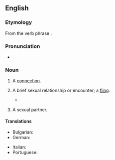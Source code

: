 {{also|hook up}}
==English==

===Etymology===
From the verb phrase {{m|en|hook up}}.

===Pronunciation===
* {{audio|en|En-au-hookup.ogg|Audio (AU)}}

===Noun===
{{en-noun}}

# {{lb|en|sometimes|attributive}} A [[connection]].
#: {{ux|en|The plumber came to fix the sewer '''hookup'''.}}
#: {{ux|en|I need to buy some '''hookup''' wire.}}
# {{lb|en|slang}} A brief sexual relationship or encounter; a [[fling]].
#: {{syn|en|fling}}
#* {{quote-web
|en
|date=2013-03-10
|author=Jenna Wortham
|title=How Grindr Is Changing the Way We Connect
|work=New York Times
|url=https://bits.blogs.nytimes.com/2013/03/10/how-grindr-is-changing-the-way-we-all-connect/
|passage=Grindr’s main purpose is to facilitate '''hookups''' that are “spontaneous and intimate,” he said.}}
#: {{ux|en|He met his two most recent partners at bars, and expressed strong ambivalence and dislike of meeting partners online, but reported half a dozen additional '''hookups''' with partners met online.}}
# {{lb|en|slang}} A sexual partner.
#: {{ux|en|The predominant way of finding a '''hookup''' or sexual partner would be going online.}}

====Translations====
{{trans-top|connection}}
* Bulgarian: {{t+|bg|съединение|n}}
* German: {{t+|de|Anschluss|m}}
{{trans-mid}}
* Italian: {{t+|it|attacco}}
* Portuguese: {{t+|pt|conexão}}
{{trans-bottom}}

{{trans-see|brief sexual relationship|fling}}